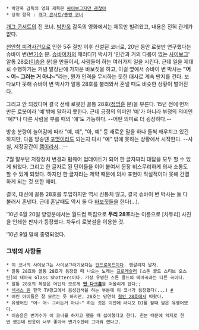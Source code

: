  * 박찬욱 감독의 영화 제목은 [[싸이보그지만 괜찮아]]
 * 상위 항목 : [[개그 콘서트/종영 코너]]

{{{#!html
<iframe width="420" height="315" src="//www.youtube.com/embed/83IcpSRXxiA" frameborder="0" allowfullscreen></iframe>
}}}

[[개그 콘서트]]의 전 코너.
[[박찬욱]] 감독의 영화에서는 제목만 빌려왔고, 내용은 전혀 관계가 없다.

[[천안함 피격사건]]으로 인한 5주 결방 이후 신설된 코너로, 20년 동안 로봇만 연구했다는 슈바이 변([[변기수]] 분. [[슈바이처]]의 패러디?) 박사가 '인간과 거의 다름이 없는 [[사이보그]]' 알통 28호([[이승윤]] 분)을 만들어서, 사람들이 하는 여러가지 일을 시킨다. 근데 일을 제대로 수행하기는 커녕 말장난에 가까운 바보짓을 하고, 이걸 옆에서 슈바이 변 박사는 '''"어~ 어~ 그러는 거 아냐~"'''라는, 뭔가 인격을 무시하는 듯한 대사로 계속 딴지를 건다. 보다보다 못해 슈바이 변 박사가 알통 28호를 불러와서 혼낼 때도 비슷한 상황이 벌어진다.

그리고 안 되겠다며 결국 선배 로봇인 꼴통 28호([[정명훈]] 분)을 부른다. 15년 전에 먼저 만든 로봇이라 '예'밖에 말하지 못한다. 근데 긍정의 의미인 '예'가 아니라 부정의 의미인 '예?'나 다른 사람을 부를 때의 '얘'도 가능하다. --어떤 의미로 더 굉장하다.--

방송 분량이 늘어감에 따라 "예, 예", "아, 예" 등 새로운 말을 하나 둘씩 깨우치고 있긴 하지만, 다음 방송땐 [[포맷]]이라도 되는지 다시 "예" 밖에 못하는 상황에서 시작한다. --사실, 저장공간이 [[램]]이라서...--

7월 말부턴 저장장치 변경과 펌웨어 업데이트가 되어 한 글자짜리 대답을 모두 할 수 있게 되었다. 그리고 한 글자로 된 단어들을 이어 붙여서 문장 비스무리하게 의사 소통도 할 수 있게 되었다. 하지만 한 글자라는 제약 때문에 의사 표현이 직설적이다 못해 간결하게 되는 것 또한 재미.

결국, 대신에 꼴통 28호를 투입하지만 역시 신통치 않고, 결국 슈바이 변 박사는 둘 다 불러서 혼낸다. 근데 혼날때도 역시 둘 다 [[바보]]짓들을 한다(…).

'10년 6월 20일 방영분에서는 월드컵 특집으로 '''두리 28호'''라는 이름으로 [차두리] 사진을 인쇄한 판자가 등장했다. 차두리 로봇설을 이용한 것.

'10년 9월 말에 종영되었다.

=== 그밖의 사항들 ===
 * 이 코너의 사이보그는 사이보그라기보다는 [[안드로이드]]이다. 헷갈리지 말자.
 * 알통 28호와 꼴통 28호가 등장할 때 나오는 노래는 [[프로레슬러]] [스톤 콜드 스티브 오스틴]의 테마곡 Glass Shatters이다. 가장 유명한 스톤 콜드의 테마곡과는 다른 곡이다.
 * 알통 28호의 복장은 어딘지 모르게 '''[[반 다크홈]]'''을 떠올리게 한다;;
 * [[넥서스 원]] 한국 TV광고에서 음성검색을 하는 부분에 이 코너가 등장했다(...) [http://blog.naver.com/paranzui/50092774119 #]
 * 어린 아이들은 잘 모르는 듯 하지만, 28호는 당연히 [[철인 28호]]에서 따왔다.
 * 유행어인 "어~ 어~ 그러는거 아냐~" 하는 것은 이전에 라디오 DJ를 할때 얻은 유행어였다.
 * 이승윤은 변기수가 이 코너를 하자고 했을 때 싫어했다고 한다. 친분 때문에 억지로 한번 했는데 반응이 너무 좋아서 변기수한테 고마워 했다고.

